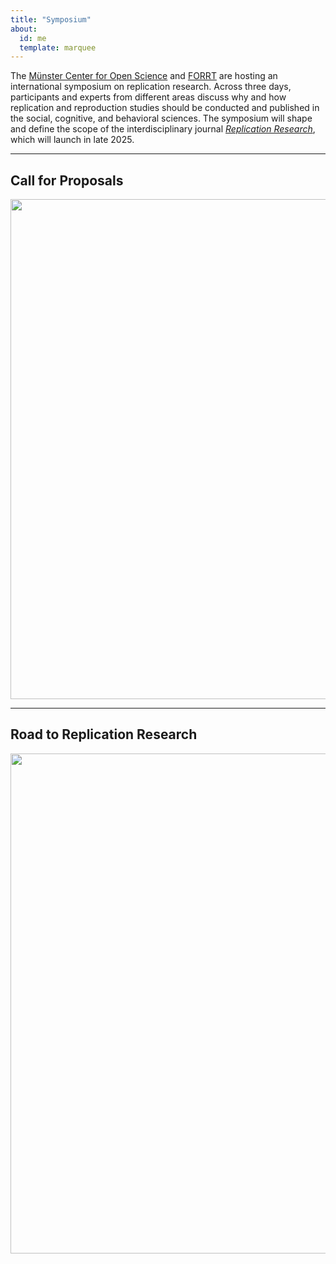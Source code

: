 ```yaml
---
title: "Symposium"
about:
  id: me
  template: marquee
---
```


The [Münster Center for Open Science](https://www.uni-muenster.de/MueCOS/en/index.html) and [FORRT](https://forrt.org/) are hosting an international symposium on replication research. Across three days, participants and experts from different areas discuss why and how replication and reproduction studies should be conducted and published in the social, cognitive, and behavioral sciences. The symposium will shape and define the scope of the interdisciplinary journal [*Replication Research*](https://lukasroeseler.github.io/replicationresearch_mockup/), which will launch in late 2025.

------------------------------------------------------------------------

## Call for Proposals

![](img/R2_cfp.png){.lightbox width="800"}

------------------------------------------------------------------------

## Road to Replication Research

![](img/R2_road.png){.lightbox width="800"}
